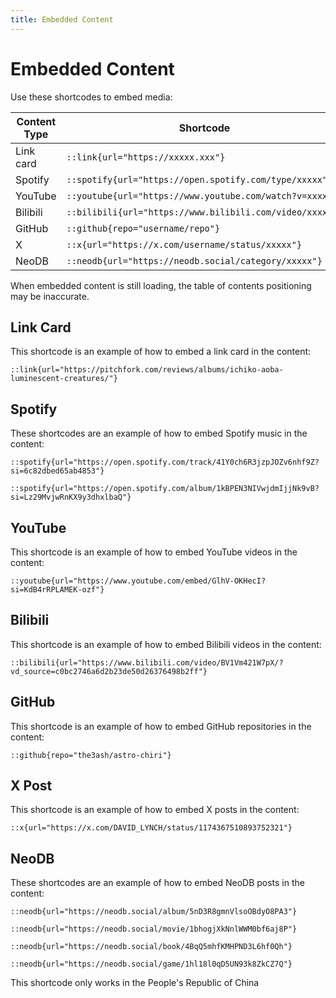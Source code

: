 ```yaml
---
title: Embedded Content
---
```


# Embedded Content


Use these shortcodes to embed media:

| Content Type | Shortcode                                                |
| ------------ | -------------------------------------------------------- |
| Link card    | `::link{url="https://xxxxx.xxx"}`                        |
| Spotify      | `::spotify{url="https://open.spotify.com/type/xxxxx"}`   |
| YouTube      | `::youtube{url="https://www.youtube.com/watch?v=xxxxx"}` |
| Bilibili     | `::bilibili{url="https://www.bilibili.com/video/xxxxx"}` |
| GitHub       | `::github{repo="username/repo"}`                         |
| X            | `::x{url="https://x.com/username/status/xxxxx"}`         |
| NeoDB        | `::neodb{url="https://neodb.social/category/xxxxx"}`     |

<Callout type="info">

When embedded content is still loading, the table of contents positioning may be inaccurate.

  </Callout>

## Link Card

This shortcode is an example of how to embed a link card in the content:

```
::link{url="https://pitchfork.com/reviews/albums/ichiko-aoba-luminescent-creatures/"}
```

## Spotify

These shortcodes are an example of how to embed Spotify music in the content:

```
::spotify{url="https://open.spotify.com/track/41Y0ch6R3jzpJOZv6nhf9Z?si=6c82dbed65ab4853"}

::spotify{url="https://open.spotify.com/album/1kBPEN3NIVwjdmIjjNk9vB?si=Lz29MvjwRnKX9y3dhxlbaQ"}
```
## YouTube

This shortcode is an example of how to embed YouTube videos in the content:

```
::youtube{url="https://www.youtube.com/embed/GlhV-OKHecI?si=KdB4rRPLAMEK-ozf"}
```
## Bilibili

This shortcode is an example of how to embed Bilibili videos in the content:

```
::bilibili{url="https://www.bilibili.com/video/BV1Vm421W7pX/?vd_source=c0bc2746a6d2b23de50d26376498b2ff"}
```
## GitHub

This shortcode is an example of how to embed GitHub repositories in the content:

```
::github{repo="the3ash/astro-chiri"}
```
## X Post

This shortcode is an example of how to embed X posts in the content:

```
::x{url="https://x.com/DAVID_LYNCH/status/1174367510893752321"}
```
## NeoDB

These shortcodes are an example of how to embed NeoDB posts in the content:

```
::neodb{url="https://neodb.social/album/5nD3R8gmnVlsoOBdyO8PA3"}

::neodb{url="https://neodb.social/movie/1bhogjXkNnlWWM0bf6aj8P"}

::neodb{url="https://neodb.social/book/4BqQ5mhfKMHPND3L6hf0Qh"}

::neodb{url="https://neodb.social/game/1hl18l0qD5UN93k8ZkCZ7Q"}
```

<Callout type="info">

This shortcode only works in the People's Republic of China

  </Callout>